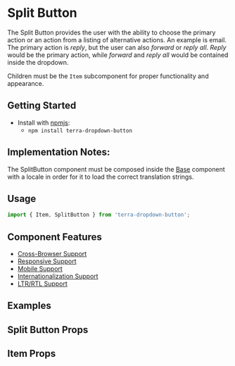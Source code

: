 


<Badge />

# Split Button

The Split Button provides the user with the ability to choose the primary action or an action from a listing of alternative actions.
An example is email. The primary action is _reply_, but the user can also _forward_ or _reply all_. _Reply_ would be the primary action, while _forward_ and _reply all_ would be contained inside the dropdown.

Children must be the `Item` subcomponent for proper functionality and appearance.

## Getting Started

- Install with [npmjs](https://www.npmjs.com):
  - `npm install terra-dropdown-button`

## Implementation Notes:
The SplitButton component must be composed inside the [Base][1] component with a locale in order for it to load the correct translation strings.

[1]: https://engineering.cerner.com/terra-core/components/terra-base/base/base

## Usage

```jsx
import { Item, SplitButton } from 'terra-dropdown-button';
```

## Component Features

 * [Cross-Browser Support](https://engineering.cerner.com/terra-ui/contributing/terra-ui/component-standards#cross-browser-support)
 * [Responsive Support](https://engineering.cerner.com/terra-ui/contributing/terra-ui/component-standards#responsive-support)
 * [Mobile Support](https://engineering.cerner.com/terra-ui/contributing/terra-ui/component-standards#mobile-support)
 * [Internationalization Support](https://engineering.cerner.com/terra-ui/contributing/terra-ui/component-standards#internationalization-i18n-support)
 * [LTR/RTL Support](https://engineering.cerner.com/terra-ui/contributing/terra-ui/component-standards#ltr--rtl-support)

## Examples
<DefaultSplitButton />
<GhostSplitButton />
<DisabledSplitButton />
<BlockSplitButton />

## Split Button Props
<SplitButtonPropsTable />

## Item Props
<ItemPropsTable />